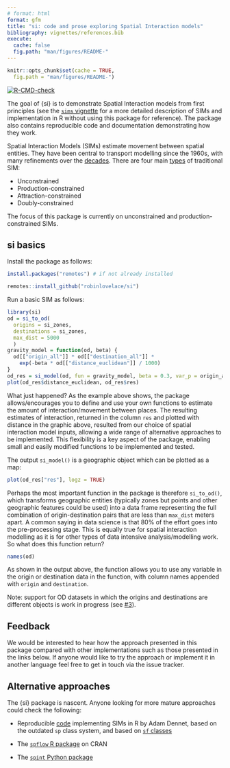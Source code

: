 ```yaml
---
# format: html
format: gfm
title: "si: code and prose exploring Spatial Interaction models"
bibliography: vignettes/references.bib
execute:
  cache: false
  fig.path: "man/figures/README-"
---
```


```r
knitr::opts_chunk$set(cache = TRUE,
  fig.path = "man/figures/README-")
```


<!-- badges: start -->
[![R-CMD-check](https://github.com/robinlovelace/si/workflows/R-CMD-check/badge.svg)](https://github.com/robinlovelace/si/actions)
<!-- badges: end -->

The goal of {si} is to demonstrate Spatial Interaction models from first principles (see the [`sims` vignette](https://robinlovelace.github.io/si/articles/sims.html) for a more detailed description of SIMs and implementation in R without using this package for reference).
The package also contains reproducible code and documentation demonstrating how they work.

Spatial Interaction Models (SIMs) estimate movement between spatial entities.
They have been central to transport modelling since the 1960s, with many refinements over the [decades](https://www.researchgate.net/publication/284345182_Forecasting_urban_travel_Past_present_and_future).
There are four main [types](https://doi.org/10.1016/j.jtrangeo.2015.12.008) of traditional SIM:

-   Unconstrained
-   Production-constrained
-   Attraction-constrained
-   Doubly-constrained

The focus of this package is currently on unconstrained and production-constrained SIMs.

<!-- # Implementations in other languages -->
## si basics

Install the package as follows:

```r
install.packages("remotes") # if not already installed
```

```r
remotes::install_github("robinlovelace/si")
```

Run a basic SIM as follows:

```r
library(si)
od = si_to_od(
  origins = si_zones,
  destinations = si_zones,
  max_dist = 5000
  )
gravity_model = function(od, beta) {
  od[["origin_all"]] * od[["destination_all"]] *
    exp(-beta * od[["distance_euclidean"]] / 1000)
} 
od_res = si_model(od, fun = gravity_model, beta = 0.3, var_p = origin_all)
plot(od_res$distance_euclidean, od_res$res)
```

What just happened?
As the example above shows, the package allows/encourages you to define and use your own functions to estimate the amount of interaction/movement between places.
The resulting estimates of interaction, returned in the column `res` and plotted with distance in the graphic above, resulted from our choice of spatial interaction model inputs, allowing a wide range of alternative approaches to be implemented.
This flexibility is a key aspect of the package, enabling small and easily modified functions to be implemented and tested.

The output `si_model()` is a geographic object which can be plotted as a map:

```r
plot(od_res["res"], logz = TRUE)
```

Perhaps the most important function in the package is therefore `si_to_od()`, which transforms geographic entities (typically zones but points and other geographic features could be used) into a data frame representing the full combination of origin-destination pairs that are less than `max_dist` meters apart.
A common saying in data science is that 80% of the effort goes into the pre-processing stage.
This is equally true for spatial interaction modelling as it is for other types of data intensive analysis/modelling work.
So what does this function return?

```r
names(od)
```

As shown in the output above, the function allows you to use any variable in the origin or destination data in the function, with column names appended with `origin` and `destination`.

Note: support for OD datasets in which the origins and destinations are different objects is work in progress (see [#3](https://github.com/Robinlovelace/si/issues/3)).

## Feedback

We would be interested to hear how the approach presented in this package compared with other implementations such as those presented in the links below.
If anyone would like to try the approach or implement it in another language feel free to get in touch via the issue tracker.

## Alternative approaches

The {si} package is nascent. Anyone looking for more mature approaches could check the following:

- Reproducible [code](https://rpubs.com/adam_dennett/257231) implementing SIMs in R by Adam Dennet, based on the outdated `sp` class system, and based on [`sf` classes](https://github.com/adamdennett/LondonSchoolsSIM/blob/main/Schools.Rmd)

- The [`spflow` R package](https://github.com/LukeCe/spflow) on CRAN

- The [`spint` Python package](https://spint.readthedocs.io/en/latest/)
